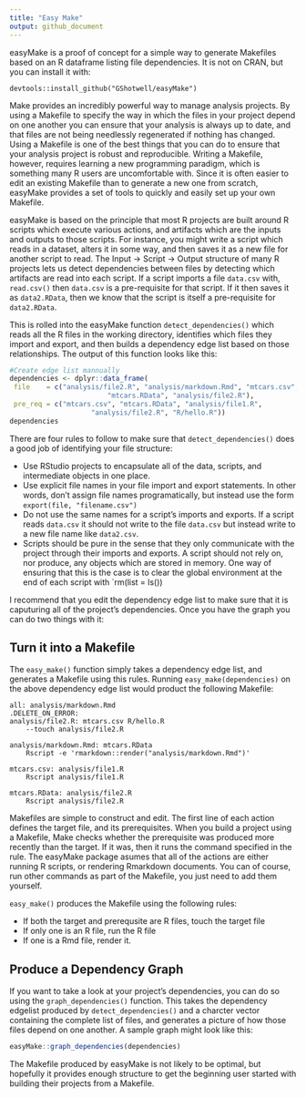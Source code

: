```yaml
---
title: "Easy Make"
output: github_document
---
```


easyMake is a proof of concept for a simple way to generate Makefiles based on an R dataframe listing file dependencies. It is not on CRAN, but you can install it with:

```
devtools::install_github("GShotwell/easyMake")
```

Make provides an incredibly powerful way to manage analysis projects. By using a Makefile to specify the way in which the files in your project depend on one another you can ensure that your analysis is always up to date, and that files are not being needlessly regenerated if nothing has changed. Using a Makefile is one of the best things that you can do to ensure that your analysis project is robust and reproducible. Writing a Makefile, however, requires learning a new programming paradigm, which is something many R users are uncomfortable with. Since it is often easier to edit an existing Makefile than to generate a new one from scratch, easyMake provides a set of tools to quickly and easily set up your own Makefile. 

easyMake is based on the principle that most R projects are built around R scripts which execute various actions, and artifacts which are the inputs and outputs to those scripts. For instance, you might write a script which reads in a dataset, alters it in some way, and then saves it as a new file for another script to read. The Input -> Script -> Output structure of many R projects lets us detect dependencies between files by detecting which artifacts are read into each script. If a script imports a file `data.csv` with, `read.csv()` then `data.csv` is a pre-requisite for that script. If it then saves it as `data2.RData`, then we know that the script is itself a pre-requisite for `data2.RData`. 

This is rolled into the easyMake function `detect_dependencies()` which reads all the R files in the working directory, identifies which files they import and export, and then builds a dependency edge list based on those relationships. The output of this function looks like this:



```r
#Create edge list mannually
dependencies <- dplyr::data_frame(
 file    = c("analysis/file2.R", "analysis/markdown.Rmd", "mtcars.csv",
 						"mtcars.RData", "analysis/file2.R"),
 pre_req = c("mtcars.csv", "mtcars.RData", "analysis/file1.R",
 					"analysis/file2.R", "R/hello.R"))
dependencies
```


There are four rules to follow to make sure that `detect_dependencies()` does a good job of identifying your file structure:

- Use RStudio projects to encapsulate all of the data, scripts, and intermediate objects in one place.
- Use explicit file names in your file import and export statements. In other words, don't assign file names programatically, but instead use the form `export(file, "filename.csv")`
- Do not use the same names for a script's imports and exports. If a script reads `data.csv` it should not write to the file `data.csv` but instead write to a new file name like `data2.csv`.
- Scripts should be pure in the sense that they only communicate with the project through their imports and exports. A script should not rely on, nor produce, any objects which are stored in memory. One way of ensuring that this is the case is to clear the global environment at the end of each script with `rm(list = ls())

I recommend that you edit the dependency edge list to make sure that it is caputuring all of the project's dependencies. Once you have the graph you can do two things with it:

## Turn it into a Makefile

The `easy_make()` function simply takes a dependency edge list, and generates a Makefile using this rules. Running `easy_make(dependencies)` on the above dependency edge list would product the following Makefile:

```
all: analysis/markdown.Rmd
.DELETE_ON_ERROR: 
analysis/file2.R: mtcars.csv R/hello.R
	--touch analysis/file2.R
 
analysis/markdown.Rmd: mtcars.RData
	Rscript -e 'rmarkdown::render("analysis/markdown.Rmd")'
 
mtcars.csv: analysis/file1.R
	Rscript analysis/file1.R
 
mtcars.RData: analysis/file2.R
	Rscript analysis/file2.R
```

Makefiles are simple to construct and edit. The first line of each action defines the target file, and its prerequisites. When you build a project using a Makefile, Make checks whether the prerequisite was produced more recently than the target. If it was, then it runs the command specified in the rule. The easyMake package asumes that all of the actions are either running R scripts, or rendering Rmarkdown documents. You can of course, run other commands as part of the Makefile, you just need to add them yourself. 

`easy_make()` produces the Makefile using the following rules:

* If both the target and prerequsite are R files, touch the target file
* If only one is an R file, run the R file
* If one is a Rmd file, render it. 

## Produce a Dependency Graph

If you want to take a look at your project's dependencies, you can do so using the `graph_dependencies()` function. This takes the dependency edgelist produced by `detect_dependencies()` and a charcter vector containing the complete list of files, and generates a picture of how those files depend on one another. A sample graph might look like this:

```r
easyMake::graph_dependencies(dependencies)
```

The Makefile produced by easyMake is not likely to be optimal, but hopefully it provides enough structure to get the beginning user started with building their projects from a Makefile.
